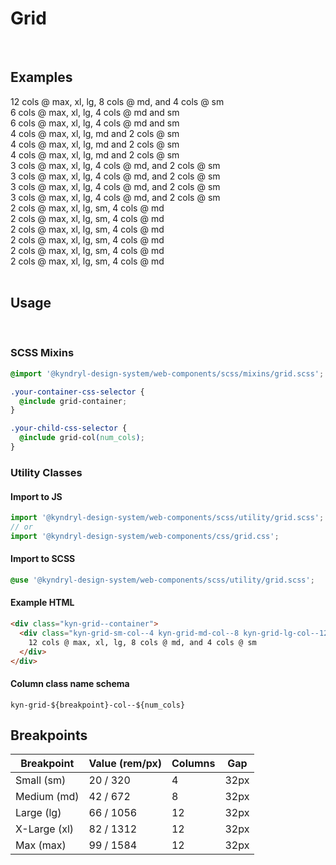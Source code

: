 
<Meta title="Foundation/Grid" />

# Grid

<br />

## Examples

<Unstyled>
<style>
{`
.sbdocs-content {
  max-width: 1600px;
}

.kyn-grid--container {
margin: 32px auto;
}

.kyn-grid--container > div {
text-align: center;
border: 1px solid var(--kyn-color-divider-light);
padding: 16px;
}

.kyn-grid--container p {
margin: 0;
}
`}

</style>

<div className="kyn-grid--container">
  <div className="kyn-grid-sm-col--4 kyn-grid-md-col--8 kyn-grid-lg-col--12">
    12 cols @ max, xl, lg, 8 cols @ md, and 4 cols @ sm
  </div>
</div>

<div className="kyn-grid--container">
  <div className="kyn-grid-sm-col--4 kyn-grid-md-col--4 kyn-grid-lg-col--6">
    6 cols @ max, xl, lg, 4 cols @ md and sm
  </div>
  <div className="kyn-grid-sm-col--4 kyn-grid-md-col--4 kyn-grid-lg-col--6">
    6 cols @ max, xl, lg, 4 cols @ md and sm
  </div>
</div>

<div className="kyn-grid--container">
  <div className="kyn-grid-sm-col--2 kyn-grid-md-col--4 kyn-grid-lg-col--4">
    4 cols @ max, xl, lg, md and 2 cols @ sm
  </div>
  <div className="kyn-grid-sm-col--2 kyn-grid-md-col--4 kyn-grid-lg-col--4">
    4 cols @ max, xl, lg, md and 2 cols @ sm
  </div>
  <div className="kyn-grid-sm-col--2 kyn-grid-md-col--4 kyn-grid-lg-col--4">
    4 cols @ max, xl, lg, md and 2 cols @ sm
  </div>
</div>

<div className="kyn-grid--container">
  <div className="kyn-grid-sm-col--2 kyn-grid-md-col--4 kyn-grid-lg-col--3">
    3 cols @ max, xl, lg, 4 cols @ md, and 2 cols @ sm
  </div>
  <div className="kyn-grid-sm-col--2 kyn-grid-md-col--4 kyn-grid-lg-col--3">
    3 cols @ max, xl, lg, 4 cols @ md, and 2 cols @ sm
  </div>
  <div className="kyn-grid-sm-col--2 kyn-grid-md-col--4 kyn-grid-lg-col--3">
    3 cols @ max, xl, lg, 4 cols @ md, and 2 cols @ sm
  </div>
  <div className="kyn-grid-sm-col--2 kyn-grid-md-col--4 kyn-grid-lg-col--3">
    3 cols @ max, xl, lg, 4 cols @ md, and 2 cols @ sm
  </div>
</div>

<div className="kyn-grid--container">
  <div className="kyn-grid-sm-col--2 kyn-grid-md-col--4 kyn-grid-xl-col--2">2 cols @ max, xl, lg, sm, 4 cols @ md</div>
  <div className="kyn-grid-sm-col--2 kyn-grid-md-col--4 kyn-grid-xl-col--2">2 cols @ max, xl, lg, sm, 4 cols @ md</div>
  <div className="kyn-grid-sm-col--2 kyn-grid-md-col--4 kyn-grid-xl-col--2">2 cols @ max, xl, lg, sm, 4 cols @ md</div>
  <div className="kyn-grid-sm-col--2 kyn-grid-md-col--4 kyn-grid-xl-col--2">2 cols @ max, xl, lg, sm, 4 cols @ md</div>
  <div className="kyn-grid-sm-col--2 kyn-grid-md-col--4 kyn-grid-xl-col--2">2 cols @ max, xl, lg, sm, 4 cols @ md</div>
  <div className="kyn-grid-sm-col--2 kyn-grid-md-col--4 kyn-grid-xl-col--2">2 cols @ max, xl, lg, sm, 4 cols @ md</div>
</div>
</Unstyled>

<br />

## Usage

<br />

### SCSS Mixins

```css
@import '@kyndryl-design-system/web-components/scss/mixins/grid.scss';

.your-container-css-selector {
  @include grid-container;
}

.your-child-css-selector {
  @include grid-col(num_cols);
}
```

### Utility Classes

#### Import to JS

```js
import '@kyndryl-design-system/web-components/scss/utility/grid.scss';
// or
import '@kyndryl-design-system/web-components/css/grid.css';
```

#### Import to SCSS

```css
@use '@kyndryl-design-system/web-components/scss/utility/grid.scss';
```

#### Example HTML

```html
<div class="kyn-grid--container">
  <div class="kyn-grid-sm-col--4 kyn-grid-md-col--8 kyn-grid-lg-col--12">
    12 cols @ max, xl, lg, 8 cols @ md, and 4 cols @ sm
  </div>
</div>
```

#### Column class name schema

```
kyn-grid-${breakpoint}-col--${num_cols}
```

## Breakpoints

| Breakpoint   | Value (rem/px) | Columns | Gap  |
| ------------ | -------------- | ------- | ---- |
| Small (sm)   | 20 / 320       | 4       | 32px |
| Medium (md)  | 42 / 672       | 8       | 32px |
| Large (lg)   | 66 / 1056      | 12      | 32px |
| X-Large (xl) | 82 / 1312      | 12      | 32px |
| Max (max)    | 99 / 1584      | 12      | 32px |
